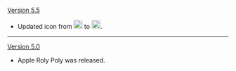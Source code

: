 {{Change History/Header}}
[[Version 5.5]]
* Updated icon from [[File:Icon Stamina Reduction.png|20px]] to [[File:Icon Adventure Restore.png|20px]].
----
[[Version 5.0]]
* Apple Roly Poly was released.